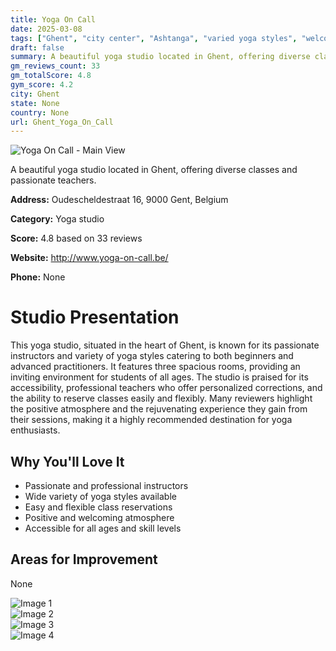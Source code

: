 ```yaml
---
title: Yoga On Call
date: 2025-03-08
tags: ["Ghent", "city center", "Ashtanga", "varied yoga styles", "welcoming atmosphere", "size", "Ghent"]  
draft: false
summary: A beautiful yoga studio located in Ghent, offering diverse classes and passionate teachers.
gm_reviews_count: 33
gm_totalScore: 4.8
gym_score: 4.2
city: Ghent
state: None
country: None
url: Ghent_Yoga_On_Call
---
```


<div className="aspect-[16/9] relative my-8">
  <img 
    src="https://lh5.googleusercontent.com/p/AF1QipOnQDD050aehuSpuXEDhXwx2gk3n6RuwvjWsyNZ=w1920-h1080-k-no"
    alt="Yoga On Call - Main View"
    className="object-cover absolute inset-0 w-full h-full rounded-lg"
  />
</div>

A beautiful yoga studio located in Ghent, offering diverse classes and passionate teachers.

**Address:** Oudescheldestraat 16, 9000 Gent, Belgium

**Category:** Yoga studio

**Score:** 4.8 based on 33 reviews

**Website:** http://www.yoga-on-call.be/

**Phone:** None

# Studio Presentation

This yoga studio, situated in the heart of Ghent, is known for its passionate instructors and variety of yoga styles catering to both beginners and advanced practitioners. It features three spacious rooms, providing an inviting environment for students of all ages. The studio is praised for its accessibility, professional teachers who offer personalized corrections, and the ability to reserve classes easily and flexibly. Many reviewers highlight the positive atmosphere and the rejuvenating experience they gain from their sessions, making it a highly recommended destination for yoga enthusiasts.



## Why You'll Love It

- Passionate and professional instructors
- Wide variety of yoga styles available
- Easy and flexible class reservations
- Positive and welcoming atmosphere
- Accessible for all ages and skill levels

## Areas for Improvement

None

<div className="grid grid-cols-1 xl:grid-cols-2 gap-4 my-8">
<div className="aspect-[4/3] relative"><img src="https://lh5.googleusercontent.com/p/AF1QipOD2Cca5AXVM4lQsU_bABmiFHj_lhoA7IUNgYlV=w1920-h1080-k-no" alt="Image 1" className="object-cover absolute inset-0 w-full h-full rounded-lg" /></div>
<div className="aspect-[4/3] relative"><img src="https://lh5.googleusercontent.com/p/AF1QipM2Aa1CBbNi0Qb-XvzRMp10wkuq10H9G6SF0AbH=w1920-h1080-k-no" alt="Image 2" className="object-cover absolute inset-0 w-full h-full rounded-lg" /></div>
<div className="aspect-[4/3] relative"><img src="https://lh5.googleusercontent.com/p/AF1QipMAWh1ZDAeWdfyxS1HUenov-03T9E0vX5MllxWp=w1920-h1080-k-no" alt="Image 3" className="object-cover absolute inset-0 w-full h-full rounded-lg" /></div>
<div className="aspect-[4/3] relative"><img src="https://lh5.googleusercontent.com/p/AF1QipMz53-JQKBeIiD3r1SfX6hQbECf7xOqC6IRzuk-=w1920-h1080-k-no" alt="Image 4" className="object-cover absolute inset-0 w-full h-full rounded-lg" /></div>
</div>
